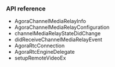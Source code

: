 <PlatformWrapper platform="ios">


### API reference

* <Link to= "{{global.API_REF_IOS_ROOT}}/rtc_api_data_type.html#class_channelmediainfo">AgoraChannelMediaRelayInfo</Link>
* <Link to= "{{global.API_REF_IOS_ROOT}}/rtc_api_data_type.html#class_channelmediarelayconfiguration">AgoraChannelMediaRelayConfiguration</Link>
* <Link to= "{{global.API_REF_IOS_ROOT}}/class_irtcengineeventhandler.html#callback_irtcengineeventhandler_onchannelmediarelaystatechanged">channelMediaRelayStateDidChange</Link>
* <Link to= "{{global.API_REF_IOS_ROOT}}/class_irtcengineeventhandler.html#callback_irtcengineeventhandler_onchannelmediarelayevent">didReceiveChannelMediaRelayEvent</Link>
* <Link to= "{{global.API_REF_IOS_ROOT}}/rtc_api_data_type.html#class_rtcconnection">AgoraRtcConnection</Link>
* <Link to= "{{global.API_REF_IOS_ROOT}}/class_irtcengineeventhandler.html#class_irtcengineeventhandler">AgoraRtcEngineDelegate</Link>
* <Link to= "{{global.API_REF_IOS_ROOT}}/class_irtcengineex.html#api_irtcengine_setupremotevideoex">setupRemoteVideoEx</Link>

</PlatformWrapper>
